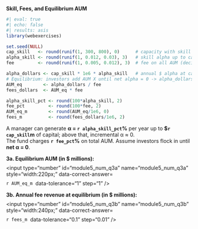 ::: {.question}

**Skill, Fees, and Equilibrium AUM **

```r
#| eval: true
#| echo: false
#| results: asis
library(webexercises)

set.seed(NULL)
cap_skill   <- round(runif(1, 300, 800), 0)      # capacity with skill (in $ millions)
alpha_skill <- round(runif(1, 0.012, 0.03), 3)   # skill alpha up to capacity (decimal)
fee         <- round(runif(1, 0.005, 0.012), 3)  # fee on all AUM (decimal)

alpha_dollars <- cap_skill * 1e6 * alpha_skill   # annual $ alpha at capacity
# Equilibrium: investors add AUM X until net alpha = 0 -> alpha_dollars = fee * X
AUM_eq        <- alpha_dollars / fee
fees_dollars  <- AUM_eq * fee

alpha_skill_pct <- round(100*alpha_skill, 2)
fee_pct         <- round(100*fee, 2)
AUM_eq_m        <- round(AUM_eq/1e6, 0)
fees_m          <- round(fees_dollars/1e6, 2)
```

A manager can generate **α = `r alpha_skill_pct`%** per year up to **$`r cap_skill`m** of capital; above that, incremental α ≈ 0.  
The fund charges **`r fee_pct`%** on total AUM. Assume investors flock in until **net α = 0**.

::: {.question-block}
<form onsubmit="event.preventDefault();" style="display:flex; gap:8px; align-items:center; flex-wrap:wrap;">
  <label for="module5_num_q3a"><strong>3a. Equilibrium AUM (in $ millions):</strong></label>
  <input type="number" id="module5_num_q3a" name="module5_num_q3a" style="width:220px;"
         data-correct-answer=`r AUM_eq_m` data-tolerance="1" step="1" />
</form>

<div id="feedback-module5_num_q3a" class="feedback" data-status="" style="display:none;">
✅ <strong>Equilibrium AUM</strong><br>
Dollar alpha at capacity: α × capacity = `r alpha_skill_pct`% × $`r cap_skill`m = 
<strong>$`r round(alpha_dollars/1e6,2)`m</strong> per year.<br>
At equilibrium, investors add capital until **dollar α = fees**:<br>
fee × AUM = `r fee_pct`% × AUM = $`r round(alpha_dollars/1e6,2)`m ⇒ 
AUM = $`r AUM_eq_m`m (rounded).
</div>
:::

::: {.question-block}
<form onsubmit="event.preventDefault();" style="display:flex; gap:8px; align-items:center; flex-wrap:wrap;">
  <label for="module5_num_q3b"><strong>3b. Annual fee revenue at equilibrium (in $ millions):</strong></label>
  <input type="number" id="module5_num_q3b" name="module5_num_q3b" style="width:240px;"
         data-correct-answer=`r fees_m` data-tolerance="0.1" step="0.01" />
</form>

<div id="feedback-module5_num_q3b" class="feedback" data-status="" style="display:none;">
✅ <strong>Fee revenue at equilibrium</strong><br>
Fee revenue = fee × AUM = `r fee_pct`% × $`r AUM_eq_m`m = 
<strong>$`r fees_m`m</strong> per year.<br>
Notice this equals the manager’s **dollar α at capacity**: $`r round(alpha_dollars/1e6,2)`m.  
Intuition: competition drives **net α to investors ≈ 0**; skilled managers capture the rents via fees.
</div>
:::


:::
